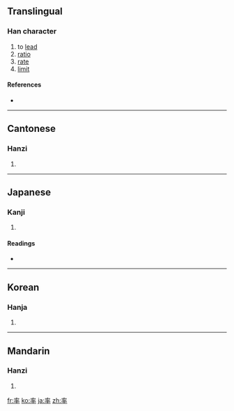 {{see|率}}
==Translingual==

===Han character===
{{Han char|rn=95|rad=玄|as=06|sn=11|four=0040<sub>3</sub>|canj=卜戈人十 (YIOJ)}}

# to [[lead]]
# [[ratio]]
# [[rate]]
# [[limit]]

====References====
* {{Han ref|kx=0725.050|dkj=20817|dj=1135.040|hdz=10289.030|uh=7387|ud=29575|bh=B276|bd=45686}}

----

==Cantonese==

===Hanzi===
{{yue-hanzi|jyut=|y=leut6, seut1}}

# {{defn|Cantonese}}

----

==Japanese==

===Kanji===
{{ja-kanji|grade=5|rs=玄06}}

# {{defn|Japanese}}

====Readings====
* {{ja-readings|on=[[りつ]] (ritsu), [[そつ]] (sotsu)|kun=[[ひきいる]] (hikiiru), [[おおむね]] (oomune), [[わりあい]] (wariai)}}

----

==Korean==

===Hanja===
{{ko-hanja|hangeul=[[솔]], [[률]]>율|eumhun=|rv=sol, ryul>yul|mr=sol, ryul>yul|y=sol, lyul>yul}}

# {{defn|Korean}}

----

==Mandarin==

===Hanzi===
{{cmn-hanzi|pin=[[lǜ]] ([[lü4]]), [[lüè]] ([[lüe4]]), [[shuài]] ([[shuai4]])|wg=lü<sup>4</sup>, lüeh<sup>4</sup>, shuai<sup>4</sup>}}

# {{defn|Mandarin}}

[[fr:率]]
[[ko:率]]
[[ja:率]]
[[zh:率]]